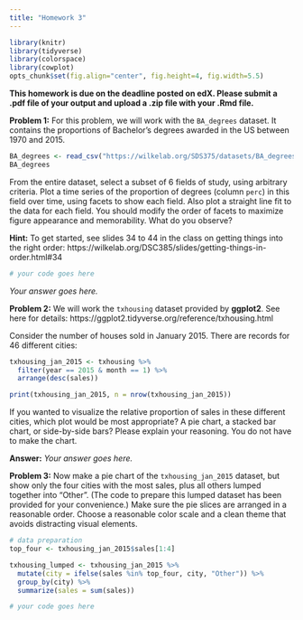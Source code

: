 ```yaml
---
title: "Homework 3"
---
```


```r
library(knitr)
library(tidyverse)
library(colorspace)
library(cowplot)
opts_chunk$set(fig.align="center", fig.height=4, fig.width=5.5)
```

**This homework is due on the deadline posted on edX. Please submit a .pdf file of your output and upload a .zip file with your .Rmd file.**

**Problem 1:** For this problem, we will work with the `BA_degrees` dataset. It contains the proportions of Bachelor’s degrees awarded in the US between 1970 and 2015.

```r
BA_degrees <- read_csv("https://wilkelab.org/SDS375/datasets/BA_degrees.csv")
BA_degrees
```

From the entire dataset, select a subset of 6 fields of study, using arbitrary criteria. Plot a time series of the proportion of degrees (column `perc`) in this field over time, using facets to show each field. Also plot a straight line fit to the data for each field. You should modify the order of facets to maximize figure appearance and memorability. What do you observe?

**Hint:** To get started, see slides 34 to 44 in the class on getting things into the right order: https://wilkelab.org/DSC385/slides/getting-things-in-order.html#34

```r
# your code goes here
```

*Your answer goes here.*


**Problem 2:** We will work the `txhousing` dataset provided by **ggplot2**. See here for details: https://ggplot2.tidyverse.org/reference/txhousing.html

Consider the number of houses sold in January 2015. There are records for 46 different cities:

```r
txhousing_jan_2015 <- txhousing %>% 
  filter(year == 2015 & month == 1) %>% 
  arrange(desc(sales))

print(txhousing_jan_2015, n = nrow(txhousing_jan_2015))
```

If you wanted to visualize the relative proportion of sales in these different cities, which plot would be most appropriate? A pie chart, a stacked bar chart, or side-by-side bars? Please explain your reasoning. You do not have to make the chart.

**Answer:** *Your answer goes here.*


**Problem 3:** Now make a pie chart of the `txhousing_jan_2015` dataset, but show only the four cities with the most sales, plus all others lumped together into "Other". (The code to prepare this lumped dataset has been provided for your convenience.) Make sure the pie slices are arranged in a reasonable order. Choose a reasonable color scale and a clean theme that avoids distracting visual elements.

```r
# data preparation
top_four <- txhousing_jan_2015$sales[1:4]

txhousing_lumped <- txhousing_jan_2015 %>%
  mutate(city = ifelse(sales %in% top_four, city, "Other")) %>% 
  group_by(city) %>%
  summarize(sales = sum(sales))

# your code goes here
```

